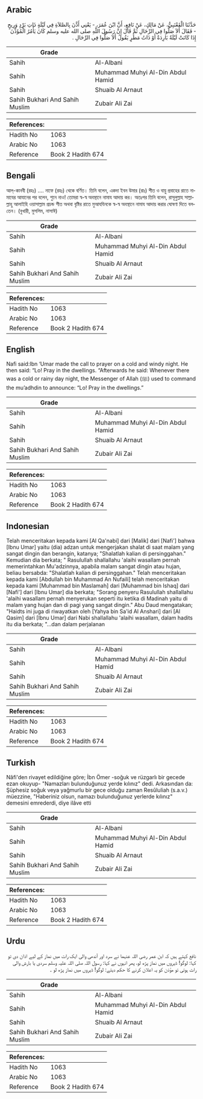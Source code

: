## Arabic


<div dir="rtl" lang="ar" style={{fontSize:'larger',backgroundColor:'#f8f9fa',padding:20}}>
حَدَّثَنَا الْقَعْنَبِيُّ، عَنْ مَالِكٍ، عَنْ نَافِعٍ، أَنَّ ابْنَ عُمَرَ، - يَعْنِي أَذَّنَ بِالصَّلاَةِ فِي لَيْلَةٍ ذَاتِ بَرْدٍ وَرِيحٍ - فَقَالَ أَلاَ صَلُّوا فِي الرِّحَالِ ثُمَّ قَالَ إِنَّ رَسُولَ اللَّهِ صلى الله عليه وسلم كَانَ يَأْمُرُ الْمُؤَذِّنَ إِذَا كَانَتْ لَيْلَةٌ بَارِدَةٌ أَوْ ذَاتُ مَطَرٍ يَقُولُ أَلاَ صَلُّوا فِي الرِّحَالِ ‏.‏
</div>
<div style={{backgroundColor:'#f8f9fa',padding:20, marginBottom: 10}}><table> <thead> <tr> <th>Grade</th> <th></th> </tr> </thead> <tbody> <tr><td>Sahih</td><td>Al-Albani</td></tr><tr><td>Sahih</td><td>Muhammad Muhyi Al-Din Abdul Hamid</td></tr><tr><td>Sahih</td><td>Shuaib Al Arnaut</td></tr><tr><td>Sahih Bukhari And Sahih Muslim</td><td>Zubair Ali Zai</td></tr></tbody></table><table> <thead> <tr> <th>References:</th> <th></th> </tr> </thead> <tbody><tr><td>Hadith No</td><td>1063</td></tr><tr><td>Arabic No</td><td>1063</td></tr><tr><td>Reference</td><td>Book 2 Hadith 674</td></tr></tbody></table></div>

## Bengali


<div dir="ltr" lang="bn" style={{fontSize:'larger',backgroundColor:'#f8f9fa',padding:20}}>
আল্-কানবী (রহঃ) .... নাফে (রহঃ) থেকে বর্ণিত। তিনি বলেন, একদা ইবন উমার (রাঃ) শীত ও বায়ু প্রবাহের রাতে নামাযের আযানের পর বলেন, শুনে নাও! তোমরা স্ব-স্ব অবস্থানে নামায আদায় কর। অতঃপর তিনি বলেন, রাসূলুল্লাহ সাল্লাল্লাহু আলাইহি ওয়াসাল্লাম প্রচন্ড শীত অথবা বৃষ্টির রাতে মুআযযিনকে স্ব-স্ব অবস্থানে নামায আদায় করার ঘোষণা দিতে বলতেন। (বুখারী, মুসলিম, নাসাঈ)
</div>
<div style={{backgroundColor:'#f8f9fa',padding:20, marginBottom: 10}}><table> <thead> <tr> <th>Grade</th> <th></th> </tr> </thead> <tbody> <tr><td>Sahih</td><td>Al-Albani</td></tr><tr><td>Sahih</td><td>Muhammad Muhyi Al-Din Abdul Hamid</td></tr><tr><td>Sahih</td><td>Shuaib Al Arnaut</td></tr><tr><td>Sahih Bukhari And Sahih Muslim</td><td>Zubair Ali Zai</td></tr></tbody></table><table> <thead> <tr> <th>References:</th> <th></th> </tr> </thead> <tbody><tr><td>Hadith No</td><td>1063</td></tr><tr><td>Arabic No</td><td>1063</td></tr><tr><td>Reference</td><td>Book 2 Hadith 674</td></tr></tbody></table></div>

## English


<div dir="ltr" lang="en" style={{fontSize:'larger',backgroundColor:'#f8f9fa',padding:20}}>
Nafi said:Ibn ‘Umar made the call to prayer on a cold and windy night. He then said: “Lo! Pray in the dwellings. “Afterwards he said: Whenever there was a cold or rainy day night, the Messenger of Allah (ﷺ) used to command the mu’adhdin to announce: “Lo! Pray in the dwellings.”
</div>
<div style={{backgroundColor:'#f8f9fa',padding:20, marginBottom: 10}}><table> <thead> <tr> <th>Grade</th> <th></th> </tr> </thead> <tbody> <tr><td>Sahih</td><td>Al-Albani</td></tr><tr><td>Sahih</td><td>Muhammad Muhyi Al-Din Abdul Hamid</td></tr><tr><td>Sahih</td><td>Shuaib Al Arnaut</td></tr><tr><td>Sahih Bukhari And Sahih Muslim</td><td>Zubair Ali Zai</td></tr></tbody></table><table> <thead> <tr> <th>References:</th> <th></th> </tr> </thead> <tbody><tr><td>Hadith No</td><td>1063</td></tr><tr><td>Arabic No</td><td>1063</td></tr><tr><td>Reference</td><td>Book 2 Hadith 674</td></tr></tbody></table></div>

## Indonesian


<div dir="ltr" lang="id" style={{fontSize:'larger',backgroundColor:'#f8f9fa',padding:20}}>
Telah menceritakan kepada kami [Al Qa'nabi] dari [Malik] dari [Nafi'] bahwa [Ibnu Umar] yaitu (dia) adzan untuk mengerjakan shalat di saat malam yang sangat dingin dan berangin, katanya; "Shalatlah kalian di persinggahan." Kemudian dia berkata; " Rasulullah shallallahu 'alaihi wasallam pernah memerintahkan Mu'adzinnya, apabila malam sangat dingin atau hujan, beliau bersabda: "Shalatlah kalian di persinggahan." Telah menceritakan kepada kami [Abdullah bin Muhammad An Nufaili] telah menceritakan kepada kami [Muhammad bin Maslamah] dari [Muhammad bin Ishaq] dari [Nafi'] dari [Ibnu Umar] dia berkata; "Sorang penyeru Rasulullah shallallahu 'alaihi wasallam pernah menyerukan seperti itu ketika di Madinah yaitu di malam yang hujan dan di pagi yang sangat dingin." Abu Daud mengatakan; "Haidts ini juga di riwayatkan oleh [Yahya bin Sa'id Al Anshari] dari [Al Qasim] dari [Ibnu Umar] dari Nabi shallallahu 'alaihi wasallam, dalam hadits itu dia berkata; "…dan dalam perjalanan
</div>
<div style={{backgroundColor:'#f8f9fa',padding:20, marginBottom: 10}}><table> <thead> <tr> <th>Grade</th> <th></th> </tr> </thead> <tbody> <tr><td>Sahih</td><td>Al-Albani</td></tr><tr><td>Sahih</td><td>Muhammad Muhyi Al-Din Abdul Hamid</td></tr><tr><td>Sahih</td><td>Shuaib Al Arnaut</td></tr><tr><td>Sahih Bukhari And Sahih Muslim</td><td>Zubair Ali Zai</td></tr></tbody></table><table> <thead> <tr> <th>References:</th> <th></th> </tr> </thead> <tbody><tr><td>Hadith No</td><td>1063</td></tr><tr><td>Arabic No</td><td>1063</td></tr><tr><td>Reference</td><td>Book 2 Hadith 674</td></tr></tbody></table></div>

## Turkish


<div dir="ltr" lang="tr" style={{fontSize:'larger',backgroundColor:'#f8f9fa',padding:20}}>
Nâfi'den rivayet edildiğine göre; İbn Ömer -soğuk ve rüzgarlı bir gecede ezan okuyup- "Namazları bulunduğunuz yerde kılınız" dedi. Arkasından da: Şüphesiz soğuk veya yağmurlu bir gece olduğu zaman Resûluliah (s.a.v.) müezzine, "Haberiniz olsun, namazı bulunduğunuz yerlerde kılınız" demesini emrederdi, diye ilâve etti
</div>
<div style={{backgroundColor:'#f8f9fa',padding:20, marginBottom: 10}}><table> <thead> <tr> <th>Grade</th> <th></th> </tr> </thead> <tbody> <tr><td>Sahih</td><td>Al-Albani</td></tr><tr><td>Sahih</td><td>Muhammad Muhyi Al-Din Abdul Hamid</td></tr><tr><td>Sahih</td><td>Shuaib Al Arnaut</td></tr><tr><td>Sahih Bukhari And Sahih Muslim</td><td>Zubair Ali Zai</td></tr></tbody></table><table> <thead> <tr> <th>References:</th> <th></th> </tr> </thead> <tbody><tr><td>Hadith No</td><td>1063</td></tr><tr><td>Arabic No</td><td>1063</td></tr><tr><td>Reference</td><td>Book 2 Hadith 674</td></tr></tbody></table></div>

## Urdu


<div dir="rtl" lang="ur" style={{fontSize:'larger',backgroundColor:'#f8f9fa',padding:20}}>
نافع کہتے ہیں کہ ابن عمر رضی اللہ عنہما نے سرد اور آندھی والی ایک رات میں نماز کے لیے اذان دی تو کہا: لوگو! ڈیروں میں نماز پڑھ لو، پھر انہوں نے کہا: رسول اللہ صلی اللہ علیہ وسلم سردی یا بارش والی رات ہوتی تو مؤذن کو یہ اعلان کرنے کا حکم دیتے: لوگو! ڈیروں میں نماز پڑھ لو ۔
</div>
<div style={{backgroundColor:'#f8f9fa',padding:20, marginBottom: 10}}><table> <thead> <tr> <th>Grade</th> <th></th> </tr> </thead> <tbody> <tr><td>Sahih</td><td>Al-Albani</td></tr><tr><td>Sahih</td><td>Muhammad Muhyi Al-Din Abdul Hamid</td></tr><tr><td>Sahih</td><td>Shuaib Al Arnaut</td></tr><tr><td>Sahih Bukhari And Sahih Muslim</td><td>Zubair Ali Zai</td></tr></tbody></table><table> <thead> <tr> <th>References:</th> <th></th> </tr> </thead> <tbody><tr><td>Hadith No</td><td>1063</td></tr><tr><td>Arabic No</td><td>1063</td></tr><tr><td>Reference</td><td>Book 2 Hadith 674</td></tr></tbody></table></div>